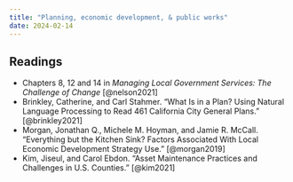 ```yaml
---
title: "Planning, economic development, & public works"
date: 2024-02-14
---
```


## Readings

-   Chapters 8, 12 and 14 in *Managing Local Government Services: The Challenge of Change* [@nelson2021]
-   Brinkley, Catherine, and Carl Stahmer. “What Is in a Plan? Using Natural Language Processing to Read 461 California City General Plans.” [@brinkley2021]
-   Morgan, Jonathan Q., Michele M. Hoyman, and Jamie R. McCall. “Everything but the Kitchen Sink? Factors Associated With Local Economic Development Strategy Use.” [@morgan2019]
-   Kim, Jiseul, and Carol Ebdon. “Asset Maintenance Practices and Challenges in U.S. Counties.” [@kim2021]